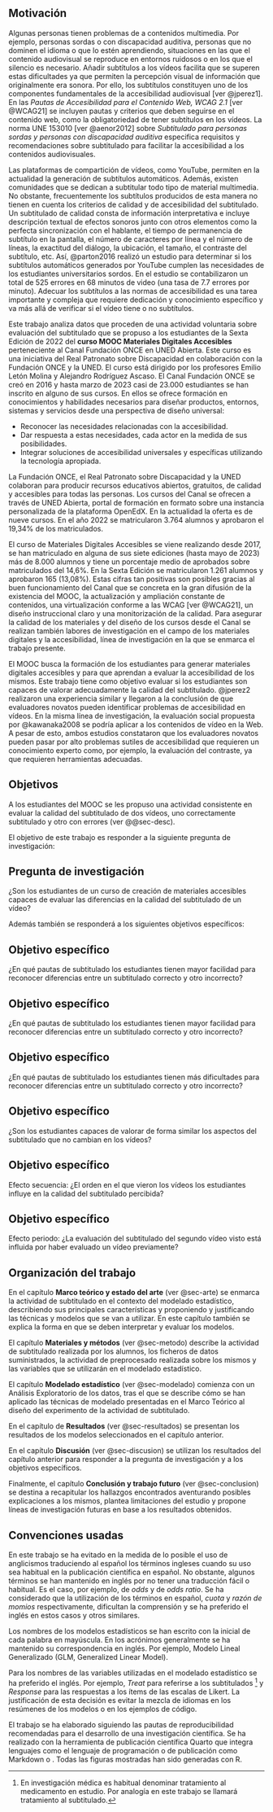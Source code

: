## Motivación

Algunas personas tienen problemas de \gls{accesibilidad} a contenidos multimedia.
Por ejemplo, personas sordas o con discapacidad auditiva, personas que no dominen el idioma o que lo estén aprendiendo, situaciones en las que el contenido audiovisual se reproduce en entornos ruidosos o en los que el silencio es necesario.
Añadir subtítulos a los vídeos facilita que se superen estas dificultades ya que permiten la percepción visual de información que originalmente era sonora. Por ello, los subtítulos constituyen uno de los componentes fundamentales de la accesibilidad audiovisual [ver @jperez1]. En las *Pautas de Accesibilidad para el Contenido Web, WCAG 2.1* [ver @WCAG21] se incluyen pautas y criterios que deben seguirse en el contenido web, como la obligatoriedad de tener subtítulos en los vídeos. La norma UNE 153010 [ver @aenor2012] sobre *Subtitulado para personas sordas y personas con discapacidad auditiva* especifica requisitos y recomendaciones sobre subtitulado para facilitar la accesibilidad a los contenidos audiovisuales.

Las plataformas de compartición de vídeos, como YouTube, permiten en la actualidad la generación de subtítulos automáticos. Además, existen comunidades que se dedican a subtitular todo tipo de material multimedia. No obstante, frecuentemente los subtítulos producidos de esta manera no tienen en cuenta los criterios de calidad y de accesibilidad del subtitulado. Un subtitulado de calidad consta de información interpretativa e incluye descripción textual de efectos sonoros junto con otros elementos como la perfecta sincronización con el hablante, el tiempo de permanencia de subtítulo en la pantalla, el número de caracteres por línea y el número de líneas, la exactitud del diálogo, la ubicación, el tamaño, el contraste del subtítulo, etc. Así, @parton2016 realizó un estudio para determinar si los subtítulos automáticos generados por YouTube cumplen las necesidades de los estudiantes universitarios sordos. En el estudio se contabilizaron un total de 525 errores en 68 minutos de video (una tasa de 7.7 errores por minuto). Adecuar los subtítulos a las normas de accesibilidad es una tarea importante y compleja que requiere dedicación y conocimiento específico y va más allá de verificar si el vídeo tiene o no subtítulos.

Este trabajo analiza datos que proceden de una actividad voluntaria sobre evaluación del subtitulado que se propuso a los estudiantes de la Sexta Edición de 2022 del **curso MOOC Materiales Digitales Accesibles** perteneciente al Canal Fundación ONCE en UNED Abierta. Este curso es una iniciativa del Real Patronato sobre Discapacidad en colaboración con la Fundación ONCE y la UNED. El curso está dirigido por los profesores Emilio Letón Molina y Alejandro Rodríguez Ascaso. El Canal Fundación ONCE se creó en 2016 y hasta marzo de 2023 casi de 23.000 estudiantes se han inscrito en alguno de sus cursos. En ellos se ofrece formación en conocimientos y habilidades necesarios para diseñar productos, entornos, sistemas y servicios desde una perspectiva de diseño universal:

* Reconocer las necesidades relacionadas con la accesibilidad.
* Dar respuesta a estas necesidades, cada actor en la medida de sus posibilidades.
* Integrar soluciones de accesibilidad universales y específicas utilizando la tecnología apropiada.

La Fundación ONCE, el Real Patronato sobre Discapacidad y la UNED colaboran para producir recursos educativos abiertos, gratuitos, de calidad y accesibles para todas las personas. Los cursos del Canal se ofrecen a través de UNED Abierta, portal de formación en formato \gls{mooc} sobre una instancia personalizada de la plataforma OpenEdX. En la actualidad la oferta es de nueve cursos. En el año 2022 se matricularon 3.764 alumnos y aprobaron el 19,34% de los matriculados.

El curso de Materiales Digitales Accesibles se viene realizando desde 2017, se han matriculado en alguna de sus siete ediciones (hasta mayo de 2023) más de 8.000 alumnos y tiene un porcentaje medio de aprobados sobre matriculados del 14,6%. En la Sexta Edición se matricularon 1.261 alumnos y aprobaron 165 (13,08%). Estas cifras tan positivas son posibles gracias al buen funcionamiento del Canal que se concreta en la gran difusión de la existencia del MOOC, la actualización y ampliación constante de contenidos, una virtualización conforme a las WCAG [ver @WCAG21], un diseño instruccional claro y una monitorización de la calidad. Para asegurar la calidad de los materiales y del diseño de los cursos desde el Canal se realizan también labores de investigación en el campo de los materiales digitales y la accesibilidad, línea de investigación en la que se enmarca el trabajo presente.

El MOOC busca la formación de los estudiantes para generar materiales digitales accesibles y para que aprendan a evaluar la accesibilidad de los mismos. Este trabajo tiene como objetivo evaluar si los estudiantes son capaces de valorar adecuadamente la calidad del subtitulado. @jperez2 realizaron una experiencia similar y llegaron a la conclusión de que evaluadores novatos pueden identificar problemas de accesibilidad en vídeos. En la misma línea de investigación, la evaluación social propuesta por @kawanaka2008 se podría aplicar a los contenidos de vídeo en la Web. A pesar de esto, ambos estudios constataron que los evaluadores novatos pueden pasar por alto problemas sutiles de accesibilidad que requieren un conocimiento experto como, por ejemplo, la evaluación del contraste, ya que requieren herramientas adecuadas.

## Objetivos {#sec-objetivos}

A los estudiantes del MOOC se les propuso una actividad consistente en evaluar la calidad del subtitulado de dos vídeos, uno correctamente subtitulado y otro con errores (ver @@sec-desc).   

El objetivo de este trabajo es responder a la siguiente pregunta de investigación:

::: {.callout-note}
## Pregunta de investigación

¿Son los estudiantes de un curso de creación de materiales accesibles capaces de evaluar las diferencias en la calidad del subtitulado de un vídeo?
:::

Además también se responderá a los siguientes objetivos específicos:

::: {.callout-tip}
## Objetivo específico

¿En qué pautas de subtitulado los estudiantes tienen mayor facilidad para reconocer diferencias entre un subtitulado correcto y otro incorrecto?
:::

::: {.callout-tip}
## Objetivo específico

¿En qué pautas de subtitulado los estudiantes tienen mayor facilidad para reconocer diferencias entre un subtitulado correcto y otro incorrecto?
:::

::: {.callout-tip}
## Objetivo específico

¿En qué pautas de subtitulado los estudiantes tienen más dificultades para reconocer diferencias entre un subtitulado correcto y otro incorrecto?
:::


::: {.callout-tip}
## Objetivo específico

¿Son los estudiantes capaces de valorar de forma similar los aspectos del subtitulado que no cambian en los vídeos?
:::


::: {.callout-tip}
## Objetivo específico
Efecto secuencia: ¿El orden en el que vieron los vídeos los estudiantes influye en la calidad del subtitulado percibida?
:::

::: {.callout-tip}
## Objetivo específico
Efecto periodo: ¿La evaluación del subtitulado del segundo vídeo visto está influida por haber evaluado un vídeo previamente?
:::


## Organización del trabajo

En el capítulo **Marco teórico y estado del arte** (ver @sec-arte) se enmarca la actividad de subtitulado en el contexto del modelado estadístico, describiendo sus principales características y proponiendo y justificando las técnicas y modelos que se van a utilizar. En este capítulo también se explica la forma en que se deben interpretar y evaluar los modelos.

El capítulo **Materiales y métodos** (ver @sec-metodo) describe la actividad de subtitulado realizada por los alumnos, los ficheros de datos suministrados, la actividad de preprocesado realizada sobre los mismos y las variables que se utilizarán en el modelado estadístico.

El capítulo **Modelado estadístico** (ver @sec-modelado) comienza con un Análisis Exploratorio de los datos, tras el que se describe cómo se han aplicado las técnicas de modelado presentadas en el Marco Teórico al diseño del experimento de la actividad de subtitulado. 

En el capítulo de **Resultados** (ver @sec-resultados) se presentan los resultados de los modelos seleccionados en el capítulo anterior.

En el capítulo **Discusión** (ver @sec-discusion) se utilizan los resultados del capítulo anterior para responder a la pregunta de investigación y a los objetivos específicos.

Finalmente, el capítulo **Conclusión y trabajo futuro** (ver @sec-conclusion) se destina a recapitular los hallazgos encontrados aventurando posibles explicaciones a los mismos, plantea limitaciones del estudio y propone líneas de investigación futuras en base a los resultados obtenidos.

## Convenciones usadas

En este trabajo se ha evitado en la medida de lo posible el uso de anglicismos traduciendo al español los términos ingleses cuando su uso sea habitual en la publicación científica en español. No obstante, algunos términos se han mantenido en inglés por no tener una traducción fácil o habitual. Es el caso, por ejemplo, de *odds* y de *odds ratio*. Se ha considerado que la utilización de los términos en español, *cuota* y *razón de momios* respectivamente, dificultan la comprensión y se ha preferido el inglés en estos casos y otros similares.

Los nombres de los modelos estadísticos se han escrito con la inicial de cada palabra en mayúscula. En los acrónimos generalmente se ha mantenido su correspondencia en inglés. Por ejemplo, Modelo Lineal Generalizado (GLM, Generalized Linear Model).

Para los nombres de las variables utilizadas en el modelado estadístico se ha preferido el inglés. Por ejemplo, *Treat* para referirse a los subtitulados
^[En investigación médica es habitual denominar tratamiento al medicamento en estudio. Por analogía en este trabajo se llamará tratamiento al subtitulado.]
 y *Response* para las respuestas a los ítems de las escalas de Likert. La justificación de esta decisión es evitar la mezcla de idiomas en los resúmenes de los modelos o en los ejemplos de código.

El trabajo se ha elaborado siguiendo las pautas de reproducibilidad recomendadas para el desarrollo de una investigación científica. Se ha realizado con la herramienta de publicación científica Quarto que integra lenguajes como el lenguaje de programación \gls{R} o de publicación como Markdown o \LaTeX. Todas las figuras mostradas han sido generadas con R.